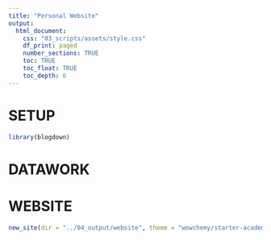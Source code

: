 ```yaml
---
title: "Personal Website"
output:
  html_document:
    css: "03_scripts/assets/style.css"
    df_print: paged
    number_sections: TRUE
    toc: TRUE
    toc_float: TRUE
    toc_depth: 6
---
```


# **SETUP**

```r
library(blogdown)
```





# **DATAWORK**





# **WEBSITE**

```r
new_site(dir = "../04_output/website", theme = "wowchemy/starter-academic")
```
